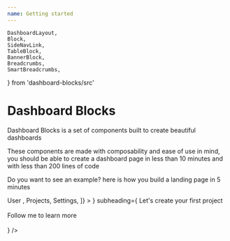 ```yaml
---
name: Getting started
---
```


    DashboardLayout,
    Block,
    SideNavLink,
    TableBlock,
    BannerBlock,
    Breadcrumbs,
    SmartBreadcrumbs,
} from 'dashboard-blocks/src'

# Dashboard Blocks

Dashboard Blocks is a set of components built to create beautiful dashboards

These components are made with composability and ease of use in mind, you should be able to create a dashboard page in less than 10 minutes and with less than 200 lines of code

Do you want to see an example? here is how you build a landing page in 5 minutes

<Playground iframe>
    <DashboardLayout
        bg='gray.50'
        p='20px'
        pb='100px'
        sideNavItems={[
            <SideNavLink href='/docs/components/DashboardLayout'>
                User
            </SideNavLink>,
            <SideNavLink href=''>Projects</SideNavLink>,
            <SideNavLink href=''>Settings</SideNavLink>,
        ]}
    >
        <SmartBreadcrumbs />
        <BannerBlock
            heading='Setup Dashboard Blocks'
            image={<Image h='160px' src='/3946760.svg' />}
            subheading={
                <Box>
                    Let's create your first project<br></br> Follow me to learn more
                    <br></br>
                </Box>
            }
        />
        <Stack spacing='6' direction='row'>
            <Block w='100%' />
            <Block w='100%' />
        </Stack>
        <TableBlock
            fontSize='16px'
            head={['Name', 'Surname', 'Age']}
            rows={[
                ['Name', 'Surname', '23'],
                ['John', 'Surname', '21'],
                ['Jim', 'Surname', '23'],
            ]}
        />
        <Block height='300px' heading='Chart of something' w='100%'>
            <ResponsiveBar
                data={data}
                keys={[
                    'hot dog',
                    'burger',
                    'sandwich',
                    'kebab',
                    'fries',
                    'donut',
                ]}
                indexBy='country'
                padding={0.3}
                labelSkipWidth={12}
                labelSkipHeight={12}
                labelTextColor={{
                    from: 'color',
                    modifiers: [['darker', 1.6]],
                }}
            />
        </Block>
    </DashboardLayout>
</Playground>
